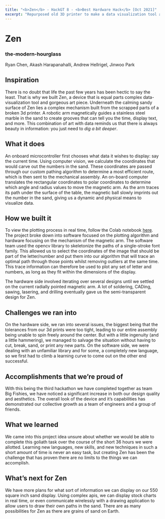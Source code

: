 ```yaml
---
title: "<b>Zen</b> - HackGT 8 - <b>Best Hardware Hack</b> [Oct 2021]"
excerpt: "Repurposed old 3D printer to make a data visualization tool and art piece.<br/><img width=600 src='/images/zen.jpeg'>"
---
```

# Zen

### the-modern-hourglass
Ryan Chen, Akash Harapanahalli, Andrew Hellrigel, Jinwoo Park

## Inspiration
There is no doubt that life the past few years has been hectic to say the least. That is why we built Zen, a device that is equal parts complex data-visualization tool and gorgeous art piece. Underneath the calming sandy surface of Zen lies a complex mechanism built from the scrapped parts of a broken 3d printer. A robotic arm magnetically guides a stainless steel marble in the sand to create grooves that can tell you the time, display text, and more. This combination of art with data reminds us that there is always beauty in information: you just need to _dig a bit deeper_.

## What it does
An onboard microcontroller first chooses what data it wishes to display: say the current time. Using computer vision, we calculate the coordinates that would carve out the numbers in the sand. These coordinates are passed through our custom pathing algorithm to determine a most efficient route, which is then sent to the mechanical assembly. An on-board computer translates the rectangular coordinates to polar coordinates to determine which angle and radius values to move the magnetic arm. As the arm traces its path under the surface of the table, the magnetic ball slowly imprints out the number in the sand, giving us a dynamic and physical means to visualize data.

## How we built it
To view the plotting process in real time, follow the Colab notebook [here](https://colab.research.google.com/drive/160TNZnRWTsK02QmsMjm_axGDtRKRd9Zn?usp=sharing). The project broke down into software focused on the plotting algorithm and hardware focusing on the mechanism of the magnetic arm. The software team used the opencv library to skeletonize the paths of a single-stroke font family. This allowed us to select the coordinates of the image that should be part of the letter/number and put them into our algorithm that will trace an optimal path through those points whilst removing outliers at the same time. This trace information can therefore be used to plot any set of letter and numbers, as long as they fit within the dimensions of the display.

The hardware side involved iterating over several designs until we settled on the current radially pointed magnetic arm. A lot of soldering, CADing, sawing, lasering, and drilling eventually gave us the semi-transparent design for Zen.

## Challenges we ran into
On the hardware side, we ran into several issues, the biggest being that the tolerances from our 3d prints were too tight, leading to our entire assembly being unable to spin freely around the center. But with a little ingenuity (and a little hammering), we managed to salvage the situation without having to cut, break, sand, or print any new parts. On the software side, we were dealing with an unfamiliar library and for some, a completely new language, so we first had to climb a learning curve to come out on the other end successful.

## Accomplishments that we're proud of
With this being the third hackathon we have completed together as team Big Fishies, we have noticed a significant increase in both our design quality and aesthetics. The overall look of the device and it's capabilities has demonstrated our collective growth as a team of engineers and a group of friends.

## What we learned
We came into this project idea unsure about whether we would be able to complete this goliath task over the course of the short 36 hours we were allotted. Learning new languages, new skills, and new techniques in such a short amount of time is never an easy task, but creating Zen has been the challenge that has proven there are no limits to the things we can accomplish.

## What's next for Zen
We have more plans for what sort of information we can display on our 550 square inch sand display. Using complex apis, we can display stock charts in real time, or even communicate wirelessly with a drawing application to allow users to draw their own paths in the sand. There are as many possibilities for Zen as there are grains of sand on Earth.
